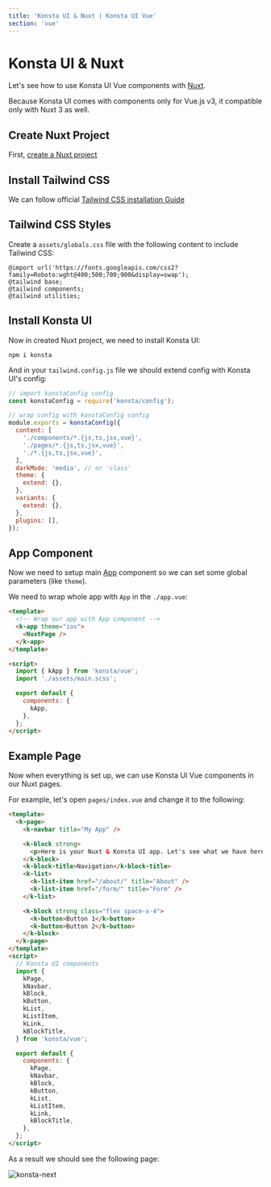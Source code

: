 ```yaml
---
title: 'Konsta UI & Nuxt | Konsta UI Vue'
section: 'vue'
---
```


# Konsta UI & Nuxt

Let's see how to use Konsta UI Vue components with [Nuxt](https://v3.nuxtjs.org).

<div class="important-note">
  Because Konsta UI comes with components only for Vue.js v3, it compatible only
  with Nuxt 3 as well.
</div>

## Create Nuxt Project

First, [create a Nuxt project](https://v3.nuxtjs.org/getting-started/installation)

## Install Tailwind CSS

We can follow official [Tailwind CSS installation Guide](https://tailwindcss.com/docs/installation#installing-tailwind-css-as-a-post-css-plugin)

## Tailwind CSS Styles

Create a `assets/globals.css` file with the following content to include Tailwind CSS:

```
@import url('https://fonts.googleapis.com/css2?family=Roboto:wght@400;500;700;900&display=swap');
@tailwind base;
@tailwind components;
@tailwind utilities;
```

## Install Konsta UI

Now in created Nuxt project, we need to install Konsta UI:

```
npm i konsta
```

And in your `tailwind.config.js` file we should extend config with Konsta UI's config:

```js
// import konstaConfig config
const konstaConfig = require('konsta/config');

// wrap config with konstaConfig config
module.exports = konstaConfig({
  content: [
    './components/*.{js,ts,jsx,vue}',
    './pages/*.{js,ts,jsx,vue}',
    './*.{js,ts,jsx,vue}',
  ],
  darkMode: 'media', // or 'class'
  theme: {
    extend: {},
  },
  variants: {
    extend: {},
  },
  plugins: [],
});
```

## App Component

Now we need to setup main [App](/vue/app) component so we can set some global parameters (like `theme`).

We need to wrap whole app with `App` in the `./app.vue`:

```html
<template>
  <!-- Wrap our app with App component -->
  <k-app theme="ios">
    <NuxtPage />
  </k-app>
</template>

<script>
  import { kApp } from 'konsta/vue';
  import './assets/main.scss';

  export default {
    components: {
      kApp,
    },
  };
</script>
```

## Example Page

Now when everything is set up, we can use Konsta UI Vue components in our Nuxt pages.

For example, let's open `pages/index.vue` and change it to the following:

```html
<template>
  <k-page>
    <k-navbar title="My App" />

    <k-block strong>
      <p>Here is your Nuxt & Konsta UI app. Let's see what we have here.</p>
    </k-block>
    <k-block-title>Navigation</k-block-title>
    <k-list>
      <k-list-item href="/about/" title="About" />
      <k-list-item href="/form/" title="Form" />
    </k-list>

    <k-block strong class="flex space-x-4">
      <k-button>Button 1</k-button>
      <k-button>Button 2</k-button>
    </k-block>
  </k-page>
</template>
<script>
  // Konsta UI components
  import {
    kPage,
    kNavbar,
    kBlock,
    kButton,
    kList,
    kListItem,
    kLink,
    kBlockTitle,
  } from 'konsta/vue';

  export default {
    components: {
      kPage,
      kNavbar,
      kBlock,
      kButton,
      kList,
      kListItem,
      kLink,
      kBlockTitle,
    },
  };
</script>
```

As a result we should see the following page:

<img
  class="w-full max-w-[375px] rounded-lg border border-black border-opacity-10"
  src="/images/docs/k-next.png"
  alt="konsta-next"
/>
